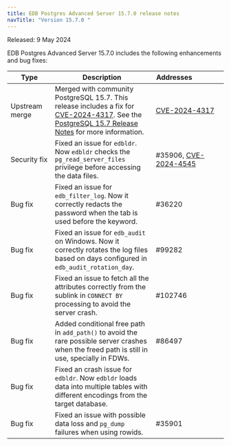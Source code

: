 ```yaml
---
title: EDB Postgres Advanced Server 15.7.0 release notes
navTitle: "Version 15.7.0 "
---
```


Released: 9 May 2024

EDB Postgres Advanced Server 15.7.0  includes the following enhancements and bug fixes:

| Type              | Description                                                                                                                                                                                                     | Addresses&nbsp;&nbsp;&nbsp;&nbsp;&nbsp;&nbsp;&nbsp;&nbsp;&nbsp;&nbsp;&nbsp;&nbsp;&nbsp;&nbsp;&nbsp; |
|-------------------|-----------------------------------------------------------------------------------------------------------------------------------------------------------------------------------------------------------------|-----------------------------------------------------------------------------------------------------|
| Upstream merge    | Merged with community PostgreSQL 15.7. This release includes a fix for [CVE-2024-4317](/security/assessments/cve-2024-4317). See the [PostgreSQL 15.7 Release Notes](https://www.postgresql.org/docs/release/15.7/) for more information. | [CVE-2024-4317](/security/assessments/cve-2024-4317)|
| Security&nbsp;fix | Fixed an issue for `edbldr`. Now `edbldr` checks the `pg_read_server_files` privilege before accessing the data files.                                                                                          | #35906, [CVE-2024-4545](/security/advisories/cve20244545/)                                           |
| Bug&nbsp;fix      | Fixed an issue for `edb_filter_log`. Now it correctly redacts the password when the tab is used before the keyword.                                                                                             | #36220                                                                                              |
| Bug&nbsp;fix      | Fixed an issue for `edb_audit` on Windows. Now it correctly rotates the log files based on days configured in `edb_audit_rotation_day`.                                                                         | #99282                                                                                              |
| Bug&nbsp;fix      | Fixed an issue to fetch all the attributes correctly from the sublink in `CONNECT BY` processing to avoid the server crash.                                                                                     | #102746                                                                                             |
| Bug&nbsp;fix      | Added conditional free path in `add_path()` to avoid the rare possible server crashes when the freed path is still in use, specially in FDWs.                                                                   | #86497                                                                                              |
| Bug&nbsp;fix      | Fixed an crash issue for `edbldr`. Now `edbldr` loads data into multiple tables with different encodings from the target database.                                                                              |                                                                                                     |
| Bug&nbsp;fix      | Fixed an issue with possible data loss and `pg_dump` failures when using rowids.                                                                                                                                | #35901                                                                                              |
